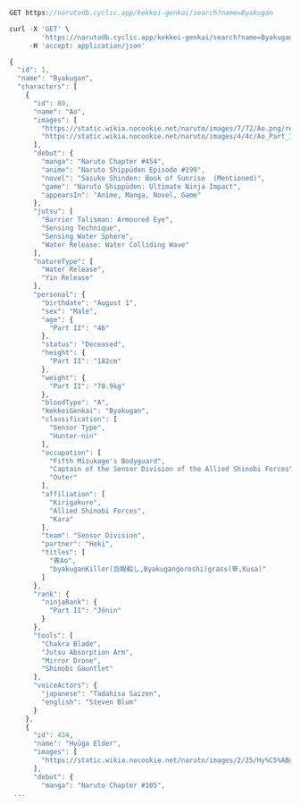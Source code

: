 ```js
GET https://narutodb.cyclic.app/kekkei-genkai/search?name=Byakugan
```
```js
curl -X 'GET' \
        'https://narutodb.cyclic.app/kekkei-genkai/search?name=Byakugan' \
     -H 'accept: application/json'
```
```js
{
  "id": 1,
  "name": "Byakugan",
  "characters": [
    {
      "id": 80,
      "name": "Ao",
      "images": [
        "https://static.wikia.nocookie.net/naruto/images/7/72/Ao.png/revision/latest/scale-to-width-down/300?cb=20171014133718",
        "https://static.wikia.nocookie.net/naruto/images/4/4c/Ao_Part_III.png/revision/latest/scale-to-width-down/300?cb=20210208005708"
      ],
      "debut": {
        "manga": "Naruto Chapter #454",
        "anime": "Naruto Shippūden Episode #199",
        "novel": "Sasuke Shinden: Book of Sunrise  (Mentioned)",
        "game": "Naruto Shippūden: Ultimate Ninja Impact",
        "appearsIn": "Anime, Manga, Novel, Game"
      },
      "jutsu": [
        "Barrier Talisman: Armoured Eye",
        "Sensing Technique",
        "Sensing Water Sphere",
        "Water Release: Water Colliding Wave"
      ],
      "natureType": [
        "Water Release",
        "Yin Release"
      ],
      "personal": {
        "birthdate": "August 1",
        "sex": "Male",
        "age": {
          "Part II": "46"
        },
        "status": "Deceased",
        "height": {
          "Part II": "182cm"
        },
        "weight": {
          "Part II": "70.9kg"
        },
        "bloodType": "A",
        "kekkeiGenkai": "Byakugan",
        "classification": [
          "Sensor Type",
          "Hunter-nin"
        ],
        "occupation": [
          "Fifth Mizukage's Bodyguard",
          "Captain of the Sensor Division of the Allied Shinobi Forces",
          "Outer"
        ],
        "affiliation": [
          "Kirigakure",
          "Allied Shinobi Forces",
          "Kara"
        ],
        "team": "Sensor Division",
        "partner": "Heki",
        "titles": [
          "青Ao",
          "byakuganKiller(白眼殺し,Byakugangoroshi)grass(草,Kusa)"
        ]
      },
      "rank": {
        "ninjaRank": {
          "Part II": "Jōnin"
        }
      },
      "tools": [
        "Chakra Blade",
        "Jutsu Absorption Arm",
        "Mirror Drone",
        "Shinobi Gauntlet"
      ],
      "voiceActors": {
        "japanese": "Tadahisa Saizen",
        "english": "Steven Blum"
      }
    },
    {
      "id": 434,
      "name": "Hyūga Elder",
      "images": [
        "https://static.wikia.nocookie.net/naruto/images/2/25/Hy%C5%ABga_Elder.png/revision/latest/scale-to-width-down/300?cb=20150109173141"
      ],
      "debut": {
        "manga": "Naruto Chapter #105",
 ...
```